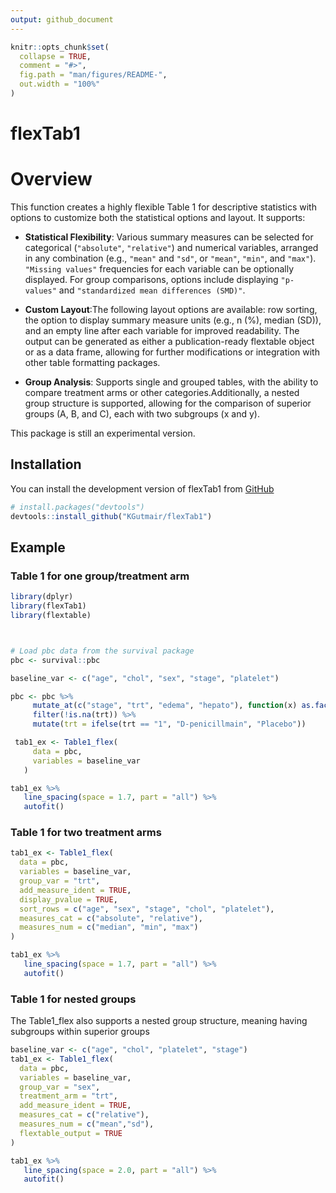 ```yaml
---
output: github_document
---
```


<!-- README.md is generated from README.Rmd. Please edit that file -->

```r
knitr::opts_chunk$set(
  collapse = TRUE,
  comment = "#>",
  fig.path = "man/figures/README-",
  out.width = "100%"
)
```

# flexTab1

<!-- badges: start -->

<!-- badges: end -->

# Overview

This function creates a highly flexible Table 1 for descriptive statistics with options to customize both the statistical options and layout. It supports:

-   **Statistical Flexibility**: Various summary measures can be selected for categorical (`"absolute"`, `"relative"`) and numerical variables, arranged in any combination (e.g., `"mean"` and `"sd"`, or `"mean"`, `"min"`, and `"max"`). `"Missing values"` frequencies for each variable can be optionally displayed. For group comparisons, options include displaying `"p-values"` and `"standardized mean differences (SMD)"`.

-   **Custom Layout**:The following layout options are available: row sorting, the option to display summary measure units (e.g., n (%), median (SD)), and an empty line after each variable for improved readability. The output can be generated as either a publication-ready flextable object or as a data frame, allowing for further modifications or integration with other table formatting packages.

-   **Group Analysis**: Supports single and grouped tables, with the ability to compare treatment arms or other categories.Additionally, a nested group structure is supported, allowing for the comparison of superior groups (A, B, and C), each with two subgroups (x and y).


This package is still an experimental version.

## Installation

You can install the development version of flexTab1 from [GitHub](https://github.com/KGutmair/flexTab1)

``` r
# install.packages("devtools")
devtools::install_github("KGutmair/flexTab1")
```

## Example

### Table 1 for one group/treatment arm

```r
library(dplyr)
library(flexTab1)
library(flextable)



# Load pbc data from the survival package
pbc <- survival::pbc

baseline_var <- c("age", "chol", "sex", "stage", "platelet")

pbc <- pbc %>%
     mutate_at(c("stage", "trt", "edema", "hepato"), function(x) as.factor(x)) %>%
     filter(!is.na(trt)) %>%
     mutate(trt = ifelse(trt == "1", "D-penicillmain", "Placebo"))

 tab1_ex <- Table1_flex(
     data = pbc,
     variables = baseline_var 
   )

tab1_ex %>%
   line_spacing(space = 1.7, part = "all") %>%
   autofit() 

```

### Table 1 for two treatment arms

```r
tab1_ex <- Table1_flex(
  data = pbc,
  variables = baseline_var,
  group_var = "trt",
  add_measure_ident = TRUE,
  display_pvalue = TRUE, 
  sort_rows = c("age", "sex", "stage", "chol", "platelet"),
  measures_cat = c("absolute", "relative"),
  measures_num = c("median", "min", "max")
)

tab1_ex %>%
   line_spacing(space = 1.7, part = "all") %>%
   autofit() 
```

### Table 1 for nested groups

The Table1_flex also supports a nested group structure, meaning having subgroups within superior groups

```r

baseline_var <- c("age", "chol", "platelet", "stage")
tab1_ex <- Table1_flex(
  data = pbc,
  variables = baseline_var,
  group_var = "sex",
  treatment_arm = "trt",
  add_measure_ident = TRUE,
  measures_cat = c("relative"),
  measures_num = c("mean","sd"),
  flextable_output = TRUE
)

tab1_ex %>%
   line_spacing(space = 2.0, part = "all") %>%
   autofit() 


```
